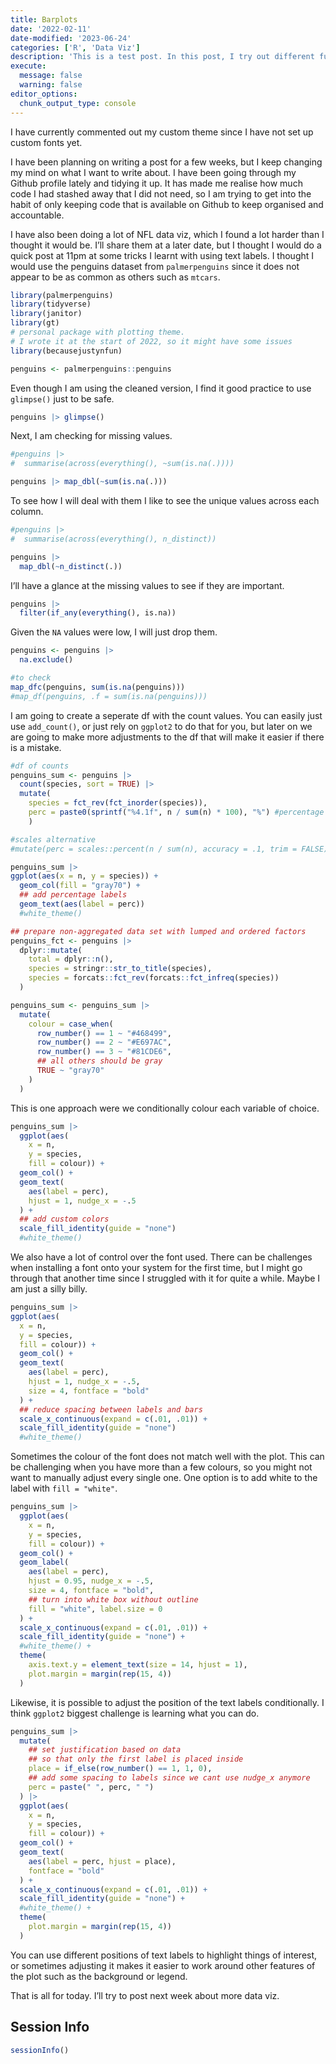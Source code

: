 ```yaml
---
title: Barplots
date: '2022-02-11'
date-modified: '2023-06-24'
categories: ['R', 'Data Viz']
description: 'This is a test post. In this post, I try out different functionalities'
execute: 
  message: false
  warning: false
editor_options: 
  chunk_output_type: console
---
```


::: callout-note
I have currently commented out my custom theme since I have not set up custom fonts yet.
:::

I have been planning on writing a post for a few weeks, but I keep changing my mind on what I want to write about. I have been going through my Github profile lately and tidying it up. It has made me realise how much code I had stashed away that I did not need, so I am trying to get into the habit of only keeping code that is available on Github to keep organised and accountable.

I have also been doing a lot of NFL data viz, which I found a lot harder than I thought it would be. I'll share them at a later date, but I thought I would do a quick post at 11pm at some tricks I learnt with using text labels. I thought I would use the penguins dataset from `palmerpenguins` since it does not appear to be as common as others such as `mtcars`.

```r
library(palmerpenguins)
library(tidyverse)
library(janitor)
library(gt)
# personal package with plotting theme. 
# I wrote it at the start of 2022, so it might have some issues
library(becausejustynfun) 

penguins <- palmerpenguins::penguins
```

Even though I am using the cleaned version, I find it good practice to use `glimpse()` just to be safe.

```r
penguins |> glimpse()
```

Next, I am checking for missing values.

```r
#penguins |>
#  summarise(across(everything(), ~sum(is.na(.))))

penguins |> map_dbl(~sum(is.na(.)))
```

To see how I will deal with them I like to see the unique values across each column.

```r
#penguins |>
#  summarise(across(everything(), n_distinct))

penguins |> 
  map_dbl(~n_distinct(.))
```

I'll have a glance at the missing values to see if they are important.

```r
penguins |> 
  filter(if_any(everything(), is.na)) 
```

Given the `NA` values were low, I will just drop them.

```r
penguins <- penguins |>
  na.exclude()

#to check
map_dfc(penguins, sum(is.na(penguins)))
#map_df(penguins, .f = sum(is.na(penguins)))
```

I am going to create a seperate df with the count values. You can easily just use `add_count()`, or just rely on `ggplot2` to do that for you, but later on we are going to make more adjustments to the df that will make it easier if there is a mistake.

```r
#df of counts
penguins_sum <- penguins |>
  count(species, sort = TRUE) |> 
  mutate(
    species = fct_rev(fct_inorder(species)),
    perc = paste0(sprintf("%4.1f", n / sum(n) * 100), "%") #percentage label
    )

#scales alternative
#mutate(perc = scales::percent(n / sum(n), accuracy = .1, trim = FALSE))
```

```r
penguins_sum |>
ggplot(aes(x = n, y = species)) +
  geom_col(fill = "gray70") +
  ## add percentage labels
  geom_text(aes(label = perc)) 
  #white_theme()
```

```r
## prepare non-aggregated data set with lumped and ordered factors
penguins_fct <- penguins |> 
  dplyr::mutate(
    total = dplyr::n(),
    species = stringr::str_to_title(species),
    species = forcats::fct_rev(forcats::fct_infreq(species))
  )

penguins_sum <- penguins_sum |> 
  mutate(
    colour = case_when(
      row_number() == 1 ~ "#468499",
      row_number() == 2 ~ "#E697AC",
      row_number() == 3 ~ "#81CDE6",
      ## all others should be gray
      TRUE ~ "gray70"
    )
  )
```

This is one approach were we conditionally colour each variable of choice.

```r
penguins_sum |>
  ggplot(aes(
    x = n, 
    y = species, 
    fill = colour)) +
  geom_col() +
  geom_text(
    aes(label = perc),
    hjust = 1, nudge_x = -.5
  ) +
  ## add custom colors
  scale_fill_identity(guide = "none") 
  #white_theme()
```

We also have a lot of control over the font used. There can be challenges when installing a font onto your system for the first time, but I might go through that another time since I struggled with it for quite a while. Maybe I am just a silly billy.

```r
penguins_sum |>
ggplot(aes(
  x = n, 
  y = species, 
  fill = colour)) +
  geom_col() +
  geom_text(
    aes(label = perc), 
    hjust = 1, nudge_x = -.5,
    size = 4, fontface = "bold"
  ) +
  ## reduce spacing between labels and bars
  scale_x_continuous(expand = c(.01, .01)) +
  scale_fill_identity(guide = "none") 
  #white_theme() 
```

Sometimes the colour of the font does not match well with the plot. This can be challenging when you have more than a few colours, so you might not want to manually adjust every single one. One option is to add white to the label with `fill = "white"`.

```r
penguins_sum |>
  ggplot(aes(
    x = n, 
    y = species, 
    fill = colour)) +
  geom_col() +
  geom_label(
    aes(label = perc), 
    hjust = 0.95, nudge_x = -.5,
    size = 4, fontface = "bold",
    ## turn into white box without outline
    fill = "white", label.size = 0
  ) +
  scale_x_continuous(expand = c(.01, .01)) +
  scale_fill_identity(guide = "none") +
  #white_theme() +
  theme(
    axis.text.y = element_text(size = 14, hjust = 1),
    plot.margin = margin(rep(15, 4))
  )
```

Likewise, it is possible to adjust the position of the text labels conditionally. I think `ggplot2` biggest challenge is learning what you can do.

```r
penguins_sum |> 
  mutate(
    ## set justification based on data 
    ## so that only the first label is placed inside
    place = if_else(row_number() == 1, 1, 0),
    ## add some spacing to labels since we cant use nudge_x anymore
    perc = paste(" ", perc, " ")
  ) |> 
  ggplot(aes(
    x = n, 
    y = species, 
    fill = colour)) +
  geom_col() +
  geom_text(
    aes(label = perc, hjust = place), 
    fontface = "bold"
  ) +
  scale_x_continuous(expand = c(.01, .01)) +
  scale_fill_identity(guide = "none") +
  #white_theme() +
  theme(
    plot.margin = margin(rep(15, 4))
  )
```

You can use different positions of text labels to highlight things of interest, or sometimes adjusting it makes it easier to work around other features of the plot such as the background or legend.

That is all for today. I'll try to post next week about more data viz.

::: {.callout-tip collapse="true"}
## Session Info
```r
sessionInfo()
```
:::
